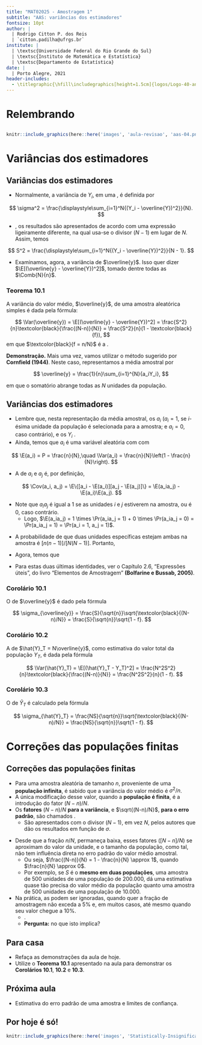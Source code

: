 ```yaml
---
title: "MAT02025 - Amostragem 1"
subtitle: "AAS: variâncias dos estimadores"
fontsize: 10pt
author: |
  | Rodrigo Citton P. dos Reis
  | `citton.padilha@ufrgs.br`
institute: |
  | \textsc{Universidade Federal do Rio Grande do Sul}
  | \textsc{Instituto de Matemática e Estatística}
  | \textsc{Departamento de Estatística}
date: |
  | Porto Alegre, 2021
header-includes:
  - \titlegraphic{\hfill\includegraphics[height=1.5cm]{logos/Logo-40-anos-estatistica.png}}
---
```


# Relembrando

## {.allowframebreaks}

```r

knitr::include_graphics(here::here('images', 'aula-revisao', 'aas-04.png'))

```

# Variâncias dos estimadores

## Variâncias dos estimadores {.allowframebreaks}

- Normalmente, a variância de $Y_i$, em uma \structure{população finita}, é definida por

$$
\sigma^2 = \frac{\displaystyle\sum_{i=1}^N{(Y_i - \overline{Y})^2}}{N}.
$$

\framebreak

- \structure{Por uma questão de notação}, os resultados são apresentados de acordo com uma expressão ligeiramente diferente, na qual usa-se o divisor $(N - 1)$ em lugar de $N$. Assim, temos

$$
S^2 = \frac{\displaystyle\sum_{i=1}^N{(Y_i - \overline{Y})^2}}{N - 1}.
$$

\framebreak

- Examinamos, agora, a variância de $\overline{y}$. Isso quer dizer $\E[(\overline{y} - \overline{Y})^2]$, tomado dentre todas as $\Comb{N}{n}$.

::: {.block}

### Teorema 10.1

A variância do valor médio, $\overline{y}$, de uma amostra aleatórica simples é dada pela fórmula:

$$
\Var(\overline{y}) = \E[(\overline{y} - \overline{Y})^2] = \frac{S^2}{n}\textcolor{black}{\frac{(N-n)}{N}} = \frac{S^2}{n}(1 - \textcolor{black}{f}),
$$
em que $\textcolor{black}{f = n/N}$ é a \structure{fração de amostragem}.
:::

\framebreak

__Demonstração.__ Mais uma vez, vamos utilizar o método sugerido por __Cornfield (1944)__\footnote{Cornfield, J. (1944). \emph{On Samples from Finite Populations}. Journal of the American Statistical Association, 39(226), 236.}. Neste caso, representamos a média amostral por 


$$
\overline{y} = \frac{1}{n}\sum_{i=1}^{N}{a_iY_i},
$$

em que o somatório abrange todas as $N$ unidades da população.

## Variâncias dos estimadores {.allowframebreaks}

-  Lembre que, nesta representação da média amostral, os $a_i$ \structure{são variáveis aleatórias} ($a_i = 1$, se $i$-ésima unidade da população é selecionada para a amostra; e $a_i = 0$, caso contrário), e os $Y_i$ \structure{constituem um conjunto de números fixos}.
- Ainda, temos que $a_i$ é uma variável aleatória com \structure{distribuição Bernolli} com 

$$
\E(a_i) = P = \frac{n}{N},\quad \Var(a_i) = \frac{n}{N}\left(1 - \frac{n}{N}\right).
$$


\framebreak

- A \structure{covariância} de $a_i$ e $a_j$ é, por definição, 

$$
\Cov(a_i, a_j) = \E\{[a_i - \E(a_i)][a_j - \E(a_j)]\} = \E(a_ia_j) - \E(a_i)\E(a_j).
$$

- Note que $a_ia_j$ é igual a $1$ se as unidades $i$ e $j$ estiverem na amostra, ou é $0$, caso contrário.
    - Logo, $\E(a_ia_j) = 1 \times \Pr(a_ia_j = 1) + 0 \times \Pr(a_ia_j = 0) = \Pr(a_ia_j = 1) = \Pr(a_i = 1, a_j = 1)$.

\framebreak

- A probabilidade de que duas unidades específicas estejam ambas na amostra é $[n(n-1)]/[N(N-1)]$. Portanto,


\begin{align*}
\Cov(a_i, a_j) &= \E(a_ia_j) - \E(a_i)\E(a_j)\\
&= \frac{n(n-1)}{N(N-1)} - \left(\frac{n}{N}\right)^2 = -\frac{n}{N(N-1)}\left(1 - \frac{n}{N}\right).
\end{align*}

\framebreak

- Agora, temos que

\footnotesize

\begin{align*}
\Var(\overline{y}) &= \Var\left(\frac{1}{n}\sum_{i=1}^N{a_iY_i}\right)\\
 &= \frac{1}{n^2}\Var\left(\sum_{i=1}^N{a_iY_i}\right)\\
 &= \frac{1}{n^2}\left[\sum_{i=1}^N{\Var(a_iY_i)} + 2\sum_{i<j}{\Cov(a_iY_i, a_jY_j)}\right]\\
 &= \frac{1}{n^2}\left[\sum_{i=1}^N{Y_i^2\Var(a_i)} + 2\sum_{i<j}{Y_iY_j\Cov(a_i, a_j)}\right]\\
 &= \frac{1}{n^2}\left[\sum_{i=1}^N{Y_i^2\textcolor{black}{\left(\frac{n}{N}\right)\left(1 - \frac{n}{N}\right)}} + 2\sum_{i<j}{Y_iY_j\left\{-\frac{1}{\textcolor{black}{N}}\frac{\textcolor{black}{n}}{(N-1)}\textcolor{black}{\left(1 - \frac{n}{N}\right)}\right\}}\right]
\end{align*}

\framebreak

\begin{align*}
 &= \frac{(1-f)}{nN}\left[\sum_{i=1}^N{Y_i^2} - \frac{1}{N-1}\textcolor{red}{\sum_{i\neq j}{Y_iY_j}}\right]\\
 &= \frac{(1-f)}{nN}\left[\sum_{i=1}^N{Y_i^2} \textcolor{red}{+} \frac{1}{N-1}\textcolor{red}{\left(\sum_{i=1}^N{Y_i^2} - N^2\overline{Y}^2\right)}\right]\ \mbox{(soma produtos mesma variável)}\\
 &= \frac{(1-f)}{nN}\frac{N}{(N-1)}\textcolor{orange}{\left[\sum_{i=1}^N{Y_i^2} - N\overline{Y}^2\right]}\\
 &= \frac{(1-f)}{n(N-1)}\textcolor{orange}{\left[\sum_{i=1}^N{(Y_i - \overline{Y})}^2\right]}\ \mbox{(soma dos desvios quadráticos)}\\
 &= \frac{S^2}{n}(1 - f).
\end{align*}

- Para estas duas últimas identidades, ver o Capítulo 2.6, "Expressões úteis", do livro "Elementos de Amostragem" __(Bolfarine e Bussab, 2005)__.

\framebreak

\normalsize

::: {.block}

### Corolário 10.1

O \structure{erro padrão} de $\overline{y}$ é dado pela fórmula

$$
\sigma_{\overline{y}} = \frac{S}{\sqrt{n}}\sqrt{\textcolor{black}{(N-n)/N}} = \frac{S}{\sqrt{n}}\sqrt{1 - f}.
$$

:::

\framebreak

::: {.block}

### Corolário 10.2

A \structure{variância} de $\hat{Y}_T = N\overline{y}$, como estimativa do valor total da população $Y_T$, é dada pela fórmula

$$
\Var(\hat{Y}_T) = \E[(\hat{Y}_T - Y_T)^2] = \frac{N^2S^2}{n}\textcolor{black}{\frac{(N-n)}{N}} = \frac{N^2S^2}{n}(1 - f).
$$

:::

\framebreak

::: {.block}

### Corolário 10.3

O \structure{erro padrão} de $\hat{Y}_T$ é calculado pela fórmula

$$
\sigma_{\hat{Y}_T} = \frac{NS}{\sqrt{n}}\sqrt{\textcolor{black}{(N-n)/N}} = \frac{NS}{\sqrt{n}}\sqrt{1 - f}.
$$

:::

# Correções das populações finitas

## Correções das populações finitas {.allowframebreaks}

- Para uma amostra aleatória de tamanho $n$, proveniente de uma __população infinita__, é sabido que a variância do valor médio é $\sigma^2/n$.
- A única modificação desse valor, quando a __população é finita__, é a introdução do fator $(N-n)/N$.
- Os __fatores__ $(N-n)/N$ __para a variância__, e $\sqrt{(N-n)/N}$, __para o erro padrão__, são chamados \structure{correções das populações finitas (cpf)}.
    + São apresentados com o divisor $(N-1)$, em vez $N$, pelos autores que dão os resultados em função de $\sigma$.

\framebreak

- Desde que a fração $n/N$, permaneça baixa, esses fatores ($[N-n]/N$) se aproximam do valor da unidade, e o tamanho da população, como tal, não tem influência direta no erro padrão do valor médio amostral.
    + Ou seja, $\frac{(N-n)}{N} = 1 - \frac{n}{N} \approx 1$, quando $\frac{n}{N} \approx 0$.
    + Por exemplo, se $S$ é o __mesmo em duas populações__, uma amostra de 500 unidades de uma população de 200.000, dá uma estimativa quase tão precisa do valor médio da população quanto uma amostra de 500 unidades de uma população de 10.000.
- Na prática, as \structure{cpf} podem ser ignoradas, quando quer a fração de amostragem não exceda a 5% e, em muitos casos, até mesmo quando seu valor chegue a 10%.
    + \structure{A consequência de se ignorar as correções é a superestimação do erro padrão da estimativa $\overline{y}$}.
    + __Pergunta:__ no que isto implica?

## Para casa

- Refaça as demonstrações da aula de hoje.
- Utilize o __Teorema 10.1__ apresentado na aula para demonstrar os __Corolários 10.1__, __10.2__ e __10.3__.

## Próxima aula

- Estimativa do erro padrão de uma amostra e limites de confiança.

## Por hoje é só!

\begin{center}
{\bf Bons estudos!}
\end{center}

```r

knitr::include_graphics(here::here('images', 'Statistically-Insignificant-capediem.jpg'))

```

